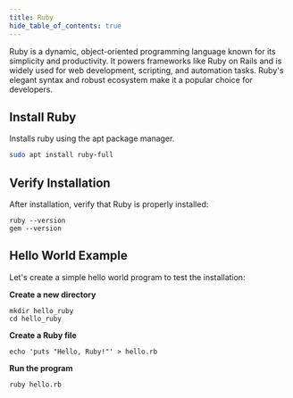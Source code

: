 ```yaml
---
title: Ruby
hide_table_of_contents: true
---
```


Ruby is a dynamic, object-oriented programming language known for its simplicity and productivity. It powers frameworks like Ruby on Rails and is widely used for web development, scripting, and automation tasks. Ruby's elegant syntax and robust ecosystem make it a popular choice for developers.

## Install Ruby

Installs ruby using the apt package manager.

```bash
sudo apt install ruby-full
```

## Verify Installation

After installation, verify that Ruby is properly installed:

```
ruby --version
gem --version
```

## Hello World Example

Let's create a simple hello world program to test the installation:

**Create a new directory**
```
mkdir hello_ruby
cd hello_ruby
```

**Create a Ruby file**
```
echo 'puts "Hello, Ruby!"' > hello.rb
```

**Run the program**
```
ruby hello.rb
```
